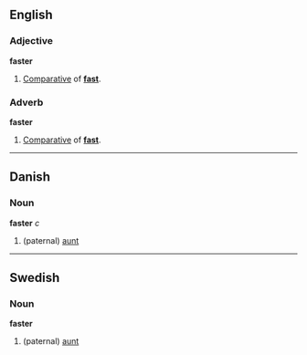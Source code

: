==English==
===Adjective===
'''faster'''

#[[Comparative]] of '''[[fast]]'''.

===Adverb===
'''faster'''

#[[Comparative]] of '''[[fast]]'''.

----

==Danish==
===Noun===
'''faster''' ''c''

# (paternal) [[aunt]]

----
==Swedish==
===Noun===
'''faster'''

# (paternal) [[aunt]]